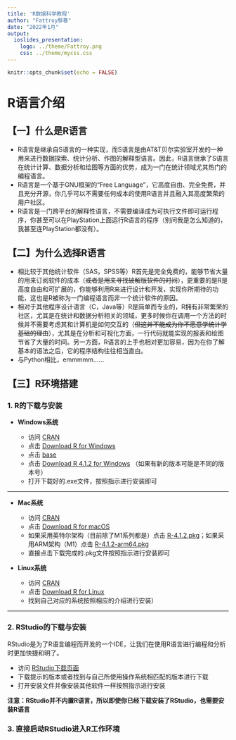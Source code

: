 ```yaml
---
title: 'R数据科学教程'
author: "Fattroy胖春"
date: "2022年1月"
output: 
  ioslides_presentation:
    logo: ../theme/Fattroy.png
    css: ../theme/mycss.css
---
```


```r
knitr::opts_chunk$set(echo = FALSE)
```


# R语言介绍

## 【一】什么是R语言

* R语言是继承自S语言的一种实现，而S语言是由AT&T贝尔实验室开发的一种用来进行数据探索、统计分析、作图的解释型语言。因此，R语言继承了S语言在统计计算、数据分析和绘图等方面的优势，成为一门在统计领域尤其热门的编程语言。
* R语言是一个基于GNU框架的“Free Language”，它高度自由、完全免费，并且充分开源，你几乎可以不需要任何成本的使用R语言并且融入其高度繁荣的用户社区。
* R语言是一门跨平台的解释性语言，不需要编译成为可执行文件即可运行程序，你甚至可以在PlayStation上面运行R语言的程序（别问我是怎么知道的，我甚至连PlayStation都没有）。

## 【二】为什么选择R语言

* 相比较于其他统计软件（SAS，SPSS等）R首先是完全免费的，能够节省大量的用来订阅软件的成本（~~或者是用来寻找破解版软件的时间~~），更重要的是R是高度自由和可扩展的，你能够利用R来进行设计和开发，实现你所期待的功能，这也是R被称为一门编程语言而非一个统计软件的原因。
* 相对于其他程序设计语言（C，Java等）R是简单而专业的，R拥有非常繁荣的社区，尤其是在统计和数据分析相关的领域，更多时候你在调用一个方法的时候并不需要考虑其和计算机是如何交互的（~~但这并不能成为你不愿意学统计学基础的理由~~），尤其是在分析和可视化方面，一行代码就能实现的报表和绘图节省了大量的时间。另一方面，R语言的上手也相对更加容易，因为在你了解基本的语法之后，它的程序结构往往相当直白。
* 与Python相比，emmmmm……


## 【三】R环境搭建

### 1. R的下载与安装

* **Windows系统**

   * 访问 [CRAN](https://cran.r-project.org/)
   * 点击 [Download R for Windows](https://cran.r-project.org/bin/windows/)
   * 点击 [base](https://cran.r-project.org/bin/windows/base/)
   * 点击 [Download R 4.1.2 for Windows](https://cran.r-project.org/bin/windows/base/R-4.1.2-win.exe) （如果有新的版本可能是不同的版本号）
   * 打开下载好的.exe文件，按照指示进行安装即可


---

* **Mac系统**

   * 访问 [CRAN](https://cran.r-project.org/)
   * 点击 [Download R for macOS](https://cran.r-project.org/bin/macosx/)
   * 如果采用英特尔架构（目前除了M1系列都是）点击 [R-4.1.2.pkg](https://cran.r-project.org/bin/macosx/base/R-4.1.2.pkg)；如果采用ARM架构（M1）点击 [R-4.1.2-arm64.pkg](https://cran.r-project.org/bin/macosx/big-sur-arm64/base/R-4.1.2-arm64.pkg)
   * 直接点击下载完成的.pkg文件按照指示进行安装即可

* **Linux系统**

   * 访问 [CRAN](https://cran.r-project.org/)
   * 点击 [Download R for Linux](https://cran.r-project.org/bin/linux/)
   * 找到自己对应的系统按照相应的介绍进行安装）



---

### 2. RStudio的下载与安装

   RStudio是为了R语言编程而开发的一个IDE，让我们在使用R语言进行编程和分析时更加快捷和明了。

   * 访问 [RStudio下载页面](https://www.rstudio.com/products/rstudio/download/) 
   * 下载提示的版本或者找到与自己所使用操作系统相匹配的版本进行下载
   * 打开安装文件并像安装其他软件一样按照指示进行安装

   **注意：RStudio并不内置R语言，所以即使你已经下载安装了RStudio，也需要安装R语言**

### 3. 直接启动RStudio进入R工作环境



## {data-background=rstudio-ide-zh.png}



